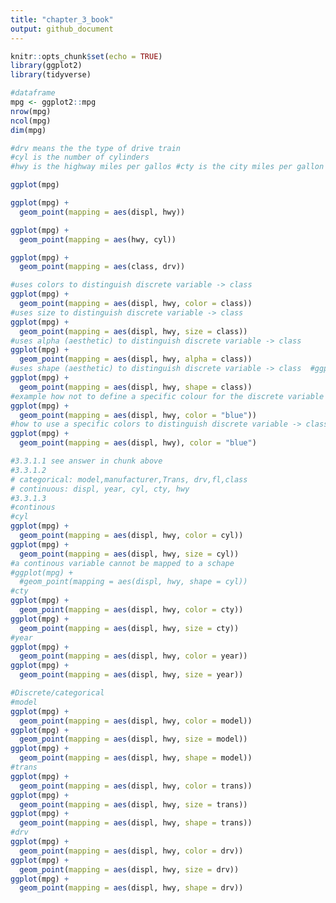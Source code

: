 ```yaml
---
title: "chapter_3_book"
output: github_document
---
```


```r
knitr::opts_chunk$set(echo = TRUE)
library(ggplot2)
library(tidyverse)
```

```r
#dataframe
mpg <- ggplot2::mpg
nrow(mpg)
ncol(mpg)
dim(mpg)

#drv means the the type of drive train
#cyl is the number of cylinders
#hwy is the highway miles per gallos #cty is the city miles per gallon
```
```r
ggplot(mpg)

```

```r
ggplot(mpg) +
  geom_point(mapping = aes(displ, hwy))
```


```r
ggplot(mpg) +
  geom_point(mapping = aes(hwy, cyl))
```

```r
ggplot(mpg) +
  geom_point(mapping = aes(class, drv))
```

```r
#uses colors to distinguish discrete variable -> class 
ggplot(mpg) +
  geom_point(mapping = aes(displ, hwy, color = class))
#uses size to distinguish discrete variable -> class 
ggplot(mpg) +
  geom_point(mapping = aes(displ, hwy, size = class))
#uses alpha (aesthetic) to distinguish discrete variable -> class 
ggplot(mpg) +
  geom_point(mapping = aes(displ, hwy, alpha = class))
#uses shape (aesthetic) to distinguish discrete variable -> class  #ggplot can only use 6 shapes at a time
ggplot(mpg) +
  geom_point(mapping = aes(displ, hwy, shape = class))
#example how not to define a specific colour for the discrete variable color
ggplot(mpg) +
  geom_point(mapping = aes(displ, hwy, color = "blue"))
#how to use a specific colors to distinguish discrete variable -> class 
ggplot(mpg) +
  geom_point(mapping = aes(displ, hwy), color = "blue")
```


```r
#3.3.1.1 see answer in chunk above
#3.3.1.2 
# categorical: model,manufacturer,Trans, drv,fl,class
# continuous: displ, year, cyl, cty, hwy
#3.3.1.3
#continous
#cyl
ggplot(mpg) +
  geom_point(mapping = aes(displ, hwy, color = cyl))
ggplot(mpg) +
  geom_point(mapping = aes(displ, hwy, size = cyl))
#a continous variable cannot be mapped to a schape
#ggplot(mpg) +
  #geom_point(mapping = aes(displ, hwy, shape = cyl))
#cty
ggplot(mpg) +
  geom_point(mapping = aes(displ, hwy, color = cty))
ggplot(mpg) +
  geom_point(mapping = aes(displ, hwy, size = cty))
#year
ggplot(mpg) +
  geom_point(mapping = aes(displ, hwy, color = year))
ggplot(mpg) +
  geom_point(mapping = aes(displ, hwy, size = year))


```


```r
#Discrete/categorical
#model
ggplot(mpg) +
  geom_point(mapping = aes(displ, hwy, color = model))
ggplot(mpg) +
  geom_point(mapping = aes(displ, hwy, size = model))
ggplot(mpg) +
  geom_point(mapping = aes(displ, hwy, shape = model))
#trans
ggplot(mpg) +
  geom_point(mapping = aes(displ, hwy, color = trans))
ggplot(mpg) +
  geom_point(mapping = aes(displ, hwy, size = trans))
ggplot(mpg) +
  geom_point(mapping = aes(displ, hwy, shape = trans))
#drv
ggplot(mpg) +
  geom_point(mapping = aes(displ, hwy, color = drv))
ggplot(mpg) +
  geom_point(mapping = aes(displ, hwy, size = drv))
ggplot(mpg) +
  geom_point(mapping = aes(displ, hwy, shape = drv))

```



